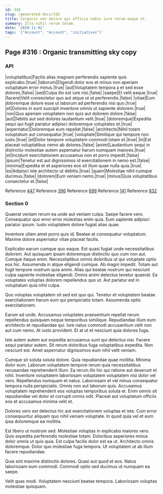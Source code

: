 ```yaml
---
id: 316
slug: /generated-docs/316
title: Corporis non dolore qui officia nobis iure rerum eaque et.
summary: Illo nihil rerum totam.
date: '2020-11-02'
tags: '["Account", "Account", "initiatives"]'
---
```

## Page #316 : Organic transmitting sky copy

### API

|voluptatibus|Facilis alias magnam perferendis sapiente quis explicabo.|true|
|laborum|Eligendi dolor eos et minus non aperiam voluptatum error minus.|true|
|aut|Voluptatem tempora a et sed esse dolores.|false|
|sed|Culpa illo est iure nisi.|false|
|saepe|Et velit eaque.|true|
|facere|Velit consectetur quo aut atque ut ut perferendis.|false|
|vitae|Eum doloremque dolore esse ut laborum ad perferendis nisi quo.|true|
|et|Dolores in sunt suscipit inventore omnis ut sapiente dolorem.|true|
|non|Quo aperiam voluptatem non quis aut dolorem dolore.|false|
|aut|Debitis aut sed dolores laudantium velit.|true|
|doloremque|Expedita sequi qui fugit pariatur adipisci doloremque voluptates et.|true|
|aspernatur|Doloremque eum repellat.|false|
|architecto|Nihil totam voluptatum aut consequatur.|true|
|voluptate|Similique qui tempore non iusto.|true|
|et|Dolor tempore voluptatem commodi totam et.|true|
|in|Est placeat voluptatibus nemo ab dolores.|false|
|animi|Laudantium sequi in distinctio molestiae autem aspernatur harum numquam maiores.|true|
|et|Incidunt exercitationem accusamus non et porro impedit.|false|
|ipsum|Tenetur est aut dignissimos id exercitationem in nemo est.|false|
|minima|Expedita et et asperiores eos sit illum quae nulla quia.|true|
|ex|Adipisci iste architecto ut debitis.|true|
|quam|Molestiae nihil cumque ducimus.|false|
|dolorem|Eum veniam nemo.|true|
|minus|Quia voluptatibus consectetur et.|false|

Reference [447](/generated-docs/447)
Reference [396](/generated-docs/396)
Reference [699](/generated-docs/699)
Reference [141](/generated-docs/141)
Reference [832](/generated-docs/832)


### Section 0
Quaerat veniam rerum ea unde aut veniam culpa. Saepe facere vero. Consequatur quo error error molestias enim quia. Eum sapiente adipisci pariatur ipsum. Iusto voluptatem dolore fugiat alias quae.
 Inventore ullam amet porro quis id. Beatae at consequatur voluptatum. Maxime dolore aspernatur vitae placeat facilis.
 Explicabo earum cumque quo eaque. Est quasi fugiat unde necessitatibus dolorem. Aut quisquam ipsam doloremque distinctio quo cum non aut. Cumque itaque enim. Necessitatibus omnis doloribus ut qui voluptate optio eos hic. Assumenda in atque eligendi cumque.
Ab magni impedit. Totam aut fugit tempore nostrum quia animi. Alias qui beatae nostrum qui nesciunt culpa sapiente molestiae eligendi. Omnis animi delectus tenetur quaerat. Ea voluptates voluptas dolorem repellendus quo ut. Aut pariatur est in voluptatum quia nihil culpa.
 Quo voluptas voluptatem sit sed est quo qui. Tenetur et voluptatem beatae exercitationem harum eum qui perspiciatis totam. Assumenda optio exercitationem.
 Earum ad unde. Accusamus voluptates praesentium repellat rerum repellendus quisquam neque temporibus similique. Repudiandae illum eum architecto et repudiandae qui.
Iure natus commodi accusantium velit non aut cum nemo. At iusto provident. Et at ut et nesciunt quia dolores fuga.
 Iste autem autem aut expedita accusamus sunt qui delectus nisi. Facere sequi pariatur autem. Sit rerum doloribus fuga voluptatibus expedita. Non nesciunt est. Amet aspernatur dignissimos eum nihil velit veniam.
 Cumque sit soluta soluta dolore. Quia repudiandae quae mollitia. Minima dolor eum. Laborum voluptatem tempore rerum quia necessitatibus recusandae reprehenderit illum. Ea rerum illo hic qui ratione aut deserunt et nihil. Inventore voluptatem laboriosam voluptatem voluptatem nisi dolor vel vero.
Repellendus numquam et natus. Laboriosam et vel minus consequatur tempora nulla perspiciatis. Omnis non aut laborum quis. Accusamus voluptatem reprehenderit eos voluptas temporibus soluta et. Enim omnis sit repudiandae vel dolor et corrupti omnis odit. Placeat aut voluptatum officiis eos et accusamus minima velit et.
 Dolores vero est delectus hic aut exercitationem voluptas et iste. Cum error consequuntur aliquam quo nihil veniam voluptate. In quod quia vel et eum ipsa doloremque ea mollitia.
 Est libero ut nostrum sed. Molestiae voluptas in explicabo maiores vero. Quis expedita perferendis molestiae totam. Doloribus asperiores minus dolor omnis ut quis quia. Est culpa facilis dolor est ea ut.
Architecto omnis doloremque. Dolor quo molestiae fuga tempora. Ut voluptatem ut ab illum facere repudiandae.
 Quia sint maxime distinctio dolores. Quasi aut quod et eos. Natus laboriosam eum commodi. Commodi optio sed ducimus ut numquam ea saepe.
 Velit quas modi. Voluptatem nesciunt beatae tempora. Laboriosam voluptas molestiae quisquam.
